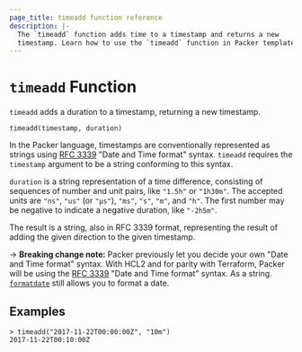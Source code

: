 ```yaml
---
page_title: timeadd function reference
description: |-
  The `timeadd` function adds time to a timestamp and returns a new
  timestamp. Learn how to use the `timeadd` function in Packer templates.
---
```


# `timeadd` Function

`timeadd` adds a duration to a timestamp, returning a new timestamp.

```hcl
timeadd(timestamp, duration)
```

In the Packer language, timestamps are conventionally represented as
strings using [RFC 3339](https://tools.ietf.org/html/rfc3339)
"Date and Time format" syntax. `timeadd` requires the `timestamp` argument
to be a string conforming to this syntax.

`duration` is a string representation of a time difference, consisting of
sequences of number and unit pairs, like `"1.5h"` or `"1h30m"`. The accepted
units are `"ns"`, `"us"` (or `"µs"`), `"ms"`, `"s"`, `"m"`, and `"h"`. The first
number may be negative to indicate a negative duration, like `"-2h5m"`.

The result is a string, also in RFC 3339 format, representing the result
of adding the given direction to the given timestamp.

-> **Breaking change note:** Packer previously let you decide your own "Date
and Time format" syntax. With HCL2 and for parity with Terraform, Packer will
be using the [RFC 3339](https://tools.ietf.org/html/rfc3339) "Date and Time
format" syntax. As a string. [`formatdate`](/packer/docs/templates/hcl_templates/functions/datetime/formatdate) still allows you
to format a date.

## Examples

```shell-session
> timeadd("2017-11-22T00:00:00Z", "10m")
2017-11-22T00:10:00Z
```
